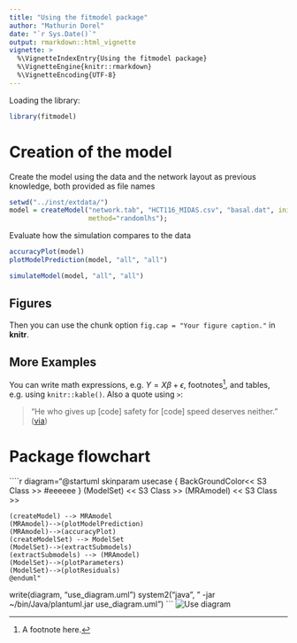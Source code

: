 ```yaml
---
title: "Using the fitmodel package"
author: "Mathurin Dorel"
date: "`r Sys.Date()`"
output: rmarkdown::html_vignette
vignette: >
  %\VignetteIndexEntry{Using the fitmodel package}
  %\VignetteEngine{knitr::rmarkdown}
  %\VignetteEncoding{UTF-8}
---
```


Loading the library:
```r
library(fitmodel)
```

# Creation of the model

Create the model using the data and the network layout as previous knowledge, both provided as file names

```r
setwd("../inst/extdata/")
model = createModel("network.tab", "HCT116_MIDAS.csv", "basal.dat", inits=10, init_distribution=T,
                    method="randomlhs");
```

Evaluate how the simulation compares to the data

```r
accuracyPlot(model)
plotModelPrediction(model, "all", "all")
```

```r
simulateModel(model, "all", "all")
```

## Figures

Then you can use the chunk option `fig.cap = "Your figure caption."` in **knitr**.

## More Examples

You can write math expressions, e.g. $Y = X\beta + \epsilon$, footnotes^[A footnote here.], and tables, e.g. using `knitr::kable()`.
Also a quote using `>`:

> "He who gives up [code] safety for [code] speed deserves neither."
([via](https://twitter.com/hadleywickham/status/504368538874703872))

# Package flowchart

````r
diagram="@startuml
    skinparam usecase {
        BackGroundColor<< S3 Class >> #eeeeee
    }
    (ModelSet) << S3 Class >>
    (MRAmodel) << S3 Class >>

    (createModel) --> MRAmodel
    (MRAmodel)-->(plotModelPrediction)
    (MRAmodel)-->(accuracyPlot)
    (createModelSet) --> ModelSet
    (ModelSet)-->(extractSubmodels)
    (extractSubmodels) --> (MRAmodel)
    (ModelSet)-->(plotParameters)
    (ModelSet)-->(plotResiduals)
    @enduml"
write(diagram, "use_diagram.uml")
system2("java", " -jar ~/bin/Java/plantuml.jar use_diagram.uml")
```
![Use diagram](use_diagram.png)

